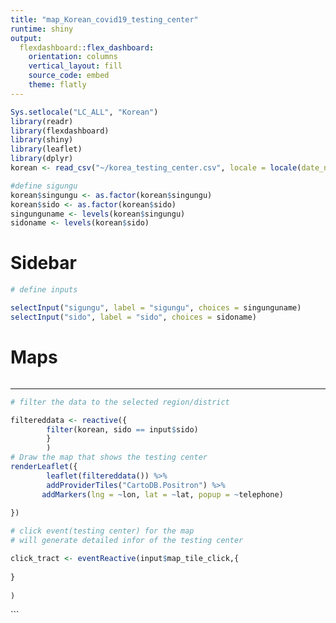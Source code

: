 ---
title: "map_Korean_covid19_testing_center"
runtime: shiny
output: 
  flexdashboard::flex_dashboard:
    orientation: columns
    vertical_layout: fill
    source_code: embed
    theme: flatly
---

```{r setup, include=FALSE}
Sys.setlocale("LC_ALL", "Korean")
library(readr)
library(flexdashboard)
library(shiny)
library(leaflet)
library(dplyr)
korean <- read_csv("~/korea_testing_center.csv", locale = locale(date_names = "he", encoding = "UTF-8"))

#define sigungu
korean$singungu <- as.factor(korean$singungu)
korean$sido <- as.factor(korean$sido)
singunguname <- levels(korean$singungu)
sidoname <- levels(korean$sido)

```
Sidebar {.sidebar}
======================================================================

```{r}
        
# define inputs

selectInput("sigungu", label = "sigungu", choices = singunguname)
selectInput("sido", label = "sido", choices = sidoname)
```


Maps
======================================================================


```{r}


        
```

-------------------------------------

```{r}
# filter the data to the selected region/district

filtereddata <- reactive({
        filter(korean, sido == input$sido)
        }
        )
# Draw the map that shows the testing center
renderLeaflet({
        leaflet(filtereddata()) %>%
        addProviderTiles("CartoDB.Positron") %>%
       addMarkers(lng = ~lon, lat = ~lat, popup = ~telephone)
  
})

# click event(testing center) for the map
# will generate detailed infor of the testing center

click_tract <- eventReactive(input$map_tile_click,{
        
}
                             
)
```
```

